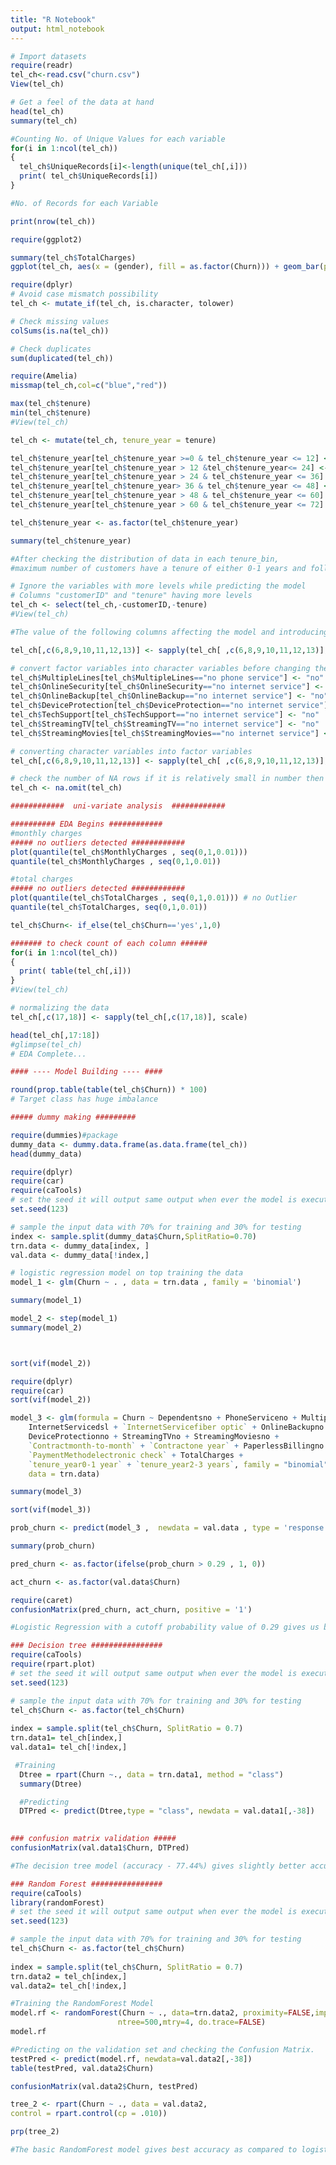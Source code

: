 ---
title: "R Notebook"
output: html_notebook
---
```{r}
# Import datasets
require(readr)
tel_ch<-read.csv("churn.csv")
View(tel_ch)

```
```{r}
# Get a feel of the data at hand
head(tel_ch)
summary(tel_ch)
```

```{r}



#Counting No. of Unique Values for each variable
for(i in 1:ncol(tel_ch))
{
  tel_ch$UniqueRecords[i]<-length(unique(tel_ch[,i]))
  print( tel_ch$UniqueRecords[i])
}
```
```{r}
#No. of Records for each Variable

print(nrow(tel_ch))
```


```{r}
require(ggplot2)

summary(tel_ch$TotalCharges)
ggplot(tel_ch, aes(x = (gender), fill = as.factor(Churn))) + geom_bar(position = 'fill')
```



```{r}
require(dplyr)
# Avoid case mismatch possibility
tel_ch <- mutate_if(tel_ch, is.character, tolower)

# Check missing values
colSums(is.na(tel_ch))
```

```{r}
# Check duplicates
sum(duplicated(tel_ch))
```

```{r}
require(Amelia)
missmap(tel_ch,col=c("blue","red"))
```
```{r}
max(tel_ch$tenure)
min(tel_ch$tenure)
#View(tel_ch)
```
```{r}
tel_ch <- mutate(tel_ch, tenure_year = tenure)

tel_ch$tenure_year[tel_ch$tenure_year >=0 & tel_ch$tenure_year <= 12] <- '0-1 year'
tel_ch$tenure_year[tel_ch$tenure_year > 12 &tel_ch$tenure_year<= 24] <- '1-2 years'
tel_ch$tenure_year[tel_ch$tenure_year > 24 & tel_ch$tenure_year <= 36] <- '2-3 years'
tel_ch$tenure_year[tel_ch$tenure_year> 36 & tel_ch$tenure_year <= 48] <- '3-4 years'
tel_ch$tenure_year[tel_ch$tenure_year > 48 & tel_ch$tenure_year <= 60] <- '4-5 years'
tel_ch$tenure_year[tel_ch$tenure_year > 60 & tel_ch$tenure_year <= 72] <- '5-6 years'

tel_ch$tenure_year <- as.factor(tel_ch$tenure_year)

summary(tel_ch$tenure_year)

#After checking the distribution of data in each tenure_bin,
#maximum number of customers have a tenure of either 0-1 years and followed by 5-6 years.
```
```{r}
# Ignore the variables with more levels while predicting the model
# Columns "customerID" and "tenure" having more levels
tel_ch <- select(tel_ch,-customerID,-tenure)
#View(tel_ch)
```

```{r}
#The value of the following columns affecting the model and introducing the NA value for "No phone service" and  and "No internet service" need to cleanup the data for these columns MultipleLine,OnlineSecurity,OnlineBackup,DeviceProtection,TechSupport,StreamingTV,StreamingMovies

tel_ch[,c(6,8,9,10,11,12,13)] <- sapply(tel_ch[ ,c(6,8,9,10,11,12,13)],as.character)

```

```{r}
# convert factor variables into character variables before changing the values
tel_ch$MultipleLines[tel_ch$MultipleLines=="no phone service"] <- "no"
tel_ch$OnlineSecurity[tel_ch$OnlineSecurity=="no internet service"] <- "no"
tel_ch$OnlineBackup[tel_ch$OnlineBackup=="no internet service"] <- "no"
tel_ch$DeviceProtection[tel_ch$DeviceProtection=="no internet service"] <- "no"
tel_ch$TechSupport[tel_ch$TechSupport=="no internet service"] <- "no"
tel_ch$StreamingTV[tel_ch$StreamingTV=="no internet service"] <- "no"
tel_ch$StreamingMovies[tel_ch$StreamingMovies=="no internet service"] <- "no"
```

```{r}
# converting character variables into factor variables
tel_ch[,c(6,8,9,10,11,12,13)] <- sapply(tel_ch[ ,c(6,8,9,10,11,12,13)],as.factor)
```


```{r}
# check the number of NA rows if it is relatively small in number then ignore those rows from the analysis
tel_ch <- na.omit(tel_ch)
```


```{r}
############  uni-variate analysis  ############

########## EDA Begins ############
#monthly charges
##### no outliers detected ############
plot(quantile(tel_ch$MonthlyCharges , seq(0,1,0.01))) 
quantile(tel_ch$MonthlyCharges , seq(0,1,0.01))
```


```{r}


#total charges 
##### no outliers detected ############
plot(quantile(tel_ch$TotalCharges , seq(0,1,0.01))) # no Outlier 
quantile(tel_ch$TotalCharges, seq(0,1,0.01))

```
```{r}

tel_ch$Churn<- if_else(tel_ch$Churn=='yes',1,0)

```


```{r}
####### to check count of each column ######
for(i in 1:ncol(tel_ch))
{
  print( table(tel_ch[,i]))
}
#View(tel_ch)
```


```{r}
# normalizing the data 
tel_ch[,c(17,18)] <- sapply(tel_ch[,c(17,18)], scale)

head(tel_ch[,17:18])
#glimpse(tel_ch) 
# EDA Complete...
```
```{r}

#### ---- Model Building ---- ####

round(prop.table(table(tel_ch$Churn)) * 100)
# Target class has huge imbalance
```
```{r}

##### dummy making #########

require(dummies)#package
dummy_data <- dummy.data.frame(as.data.frame(tel_ch))
head(dummy_data)
```


```{r}
require(dplyr)
require(car)
require(caTools)
# set the seed it will output same output when ever the model is executed
set.seed(123)

```
```{r}
# sample the input data with 70% for training and 30% for testing
index <- sample.split(dummy_data$Churn,SplitRatio=0.70)
trn.data <- dummy_data[index, ]
val.data <- dummy_data[!index,]

```

```{r}

# logistic regression model on top training the data
model_1 <- glm(Churn ~ . , data = trn.data , family = 'binomial')

summary(model_1)
```

```{r}

model_2 <- step(model_1)
summary(model_2)



sort(vif(model_2))
```

```{r}
require(dplyr)
require(car)
sort(vif(model_2))

```

```{r}
model_3 <- glm(formula = Churn ~ Dependentsno + PhoneServiceno + MultipleLinesno + 
    InternetServicedsl + `InternetServicefiber optic` + OnlineBackupno + 
    DeviceProtectionno + StreamingTVno + StreamingMoviesno + 
    `Contractmonth-to-month` + `Contractone year` + PaperlessBillingno + 
    `PaymentMethodelectronic check` + TotalCharges + 
    `tenure_year0-1 year` + `tenure_year2-3 years`, family = "binomial", 
    data = trn.data)

summary(model_3)

sort(vif(model_3))
```

```{r}
prob_churn <- predict(model_3 ,  newdata = val.data , type = 'response')

summary(prob_churn)
```


```{r}
pred_churn <- as.factor(ifelse(prob_churn > 0.29 , 1, 0))

act_churn <- as.factor(val.data$Churn)

require(caret)
confusionMatrix(pred_churn, act_churn, positive = '1')
```
```{r}
#Logistic Regression with a cutoff probability value of 0.29 gives us better values of accuracy , sensitivity and specificity in the validation data.

```


```{r}
### Decision tree ################
require(caTools)
require(rpart.plot)
# set the seed it will output same output when ever the model is executed
set.seed(123)

```



```{r}
# sample the input data with 70% for training and 30% for testing
tel_ch$Churn <- as.factor(tel_ch$Churn)
  
index = sample.split(tel_ch$Churn, SplitRatio = 0.7)
trn.data1= tel_ch[index,]
val.data1= tel_ch[!index,]

```

```{r}
 #Training
  Dtree = rpart(Churn ~., data = trn.data1, method = "class")
  summary(Dtree)
```

```{r}
  #Predicting 
  DTPred <- predict(Dtree,type = "class", newdata = val.data1[,-38])
 
```

```{r}
### confusion matrix validation #####
confusionMatrix(val.data1$Churn, DTPred)
```

```{r}
#The decision tree model (accuracy - 77.44%) gives slightly better accuracy with respect to the logistic regression model (accuracy 81.99%). The sensitivity is also better in case of Decision tree . However, the specificity has decreased  in case of Decision Tree as compared to logistic regression model.
```

```{r}
### Random Forest ################
require(caTools)
library(randomForest)
# set the seed it will output same output when ever the model is executed
set.seed(123)
```

```{r}
# sample the input data with 70% for training and 30% for testing
tel_ch$Churn <- as.factor(tel_ch$Churn)
  
index = sample.split(tel_ch$Churn, SplitRatio = 0.7)
trn.data2 = tel_ch[index,]
val.data2= tel_ch[!index,]
```
```{r}
#Training the RandomForest Model
model.rf <- randomForest(Churn ~ ., data=trn.data2, proximity=FALSE,importance = FALSE,
                        ntree=500,mtry=4, do.trace=FALSE)
model.rf
```
```{r}
#Predicting on the validation set and checking the Confusion Matrix.
testPred <- predict(model.rf, newdata=val.data2[,-38])
table(testPred, val.data2$Churn)

confusionMatrix(val.data2$Churn, testPred)
```
```{r}
tree_2 <- rpart(Churn ~ ., data = val.data2,
control = rpart.control(cp = .010))

prp(tree_2)
```


```{r}
#The basic RandomForest model gives best accuracy as compared to logistic regression and Decision Tree.

```










